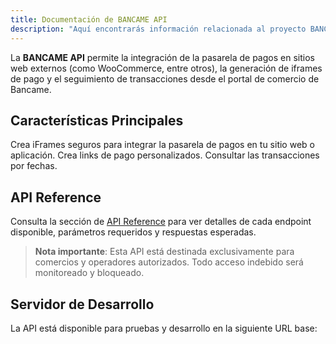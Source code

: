 ```yaml
---
title: Documentación de BANCAME API
description: "Aquí encontrarás información relacionada al proyecto BANCAME API"
---
```


La **BANCAME API** permite la integración de la pasarela de pagos en sitios web externos (como WooCommerce, entre otros), la generación de iframes de pago y el seguimiento de transacciones desde el portal de comercio de Bancame.

## Características Principales
<CardGroup cols={2}>
  <Card
    title="Generación de iFrames de Pago"
    icon="credit-card"
    href="/api-reference/iframes"
  >
    Crea iFrames seguros para integrar la pasarela de pagos en tu sitio web o aplicación.
  </Card>
  <Card
    title="Creación de links de pagos"
    icon="truck-fast"
    href="/api-reference/pedidos"
  >
    Crea links de pago personalizados.
  </Card>
  <Card
    title="Consultas por fecha"
    icon="calendar-days"
    href="/api-reference/consultas-fecha"
  >
    Consultar las transacciones por fechas.
  </Card>
</CardGroup>

## API Reference
Consulta la sección de [API Reference](/api-reference) para ver detalles de cada endpoint disponible, parámetros requeridos y respuestas esperadas.

> **Nota importante**: Esta API está destinada exclusivamente para comercios y operadores autorizados. Todo acceso indebido será monitoreado y bloqueado.

## Servidor de Desarrollo

La API está disponible para pruebas y desarrollo en la siguiente URL base:
